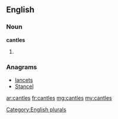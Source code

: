 ==English==

===Noun===
'''cantles'''

# {{plural of|[[cantle]]}}

===Anagrams===
* [[lancets#English|lancets]]
* [[Stancel#English|Stancel]]

[[Category:English plurals]]

[[ar:cantles]]
[[fr:cantles]]
[[mg:cantles]]
[[my:cantles]]